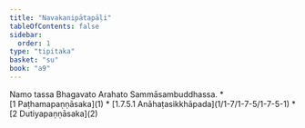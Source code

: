 ```yaml
---
title: "Navakanipātapāḷi"
tableOfContents: false
sidebar:
  order: 1
type: "tipitaka"
basket: "su"
book: "a9"
---
```


<Paragraph number="1" type="center" book="a9">
Namo tassa Bhagavato Arahato Sammāsambuddhassa.

</Paragraph>

<TableOfContents book="a9">
* [1 Paṭhamapaṇṇāsaka](1)
* [1.7.5.1 Anāhaṭasikkhāpada](1/1-7/1-7-5/1-7-5-1)
* [2 Dutiyapaṇṇāsaka](2)
</TableOfContents>
